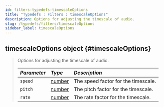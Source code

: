 ```yaml
---
id: filters-typedefs-timescaleOptions
title: "Typedefs : Filters : timescaleOptions"
description: Options for adjusting the timescale of audio.
slug: /typedefs/filters/timescaleOptions
sidebar_label: timescaleOptions
---
```



## timescaleOptions <span className="info badge">object</span> {#timescaleOptions}

> Options for adjusting the timescale of audio.
>
> | <i className="fa-solid fa-hashtag"/> Parameter | <i className="fa-solid fa-font"/> Type                                                            | <i className="fa-solid fa-list"/> Description |
> |:-----------------------------------------------|:--------------------------------------------------------------------------------------------------|:----------------------------------------------|
> | `speed`                                        | [number](https://developer.mozilla.org/en-US/docs/Web/JavaScript/Reference/Global_Objects/Number) | The speed factor for the timescale.           |
> | `pitch`                                        | [number](https://developer.mozilla.org/en-US/docs/Web/JavaScript/Reference/Global_Objects/Number) | The pitch factor for the timescale.           |
> | `rate`                                         | [number](https://developer.mozilla.org/en-US/docs/Web/JavaScript/Reference/Global_Objects/Number) | The rate factor for the timescale.            |